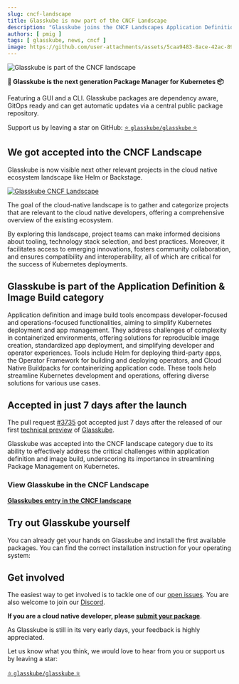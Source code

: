 ```yaml
---
slug: cncf-landscape
title: Glasskube is now part of the CNCF Landscape
description: "Glasskube joins the CNCF Landscapes Application Definition & Image Build category being more visible while building the missing Packager Manager for Kubernetes."
authors: [ pmig ]
tags: [ glasskube, news, cncf ]
image: https://github.com/user-attachments/assets/5caa9483-8ace-42ac-896e-67f8b771248f
---
```



![Glasskube is part of the CNCF landscape](https://github.com/user-attachments/assets/5caa9483-8ace-42ac-896e-67f8b771248f)

**🧊 Glasskube is the next generation Package Manager for Kubernetes 📦**

Featuring a GUI and a CLI. Glasskube packages are dependency aware, GitOps ready and can get automatic updates via a central public package repository.

<!-- truncate -->

Support us by leaving a star on GitHub: [⭐ `glasskube/glasskube` ⭐](https://github.com/glasskube/glasskube/)

## We got accepted into the CNCF Landscape

Glasskube is now visible next other relevant projects in the cloud native ecosystem landscape like Helm or Backstage.

[![Glasskube CNCF Landscape](https://github.com/glasskube/glasskube/assets/3041752/54b8adad-e88f-4853-9250-e8c3bbbad993)](https://github.com/glasskube/glasskube/)

The goal of the cloud-native landscape is to gather and categorize projects that are relevant to the cloud native developers,
offering a comprehensive overview of the existing ecosystem.

By exploring this landscape, project teams can make informed decisions about tooling, technology stack selection, and best practices.
Moreover, it facilitates access to emerging innovations, fosters community collaboration, and ensures compatibility and interoperability,
all of which are critical for the success of Kubernetes deployments.

## Glasskube is part of the Application Definition & Image Build category

Application definition and image build tools encompass developer-focused and operations-focused functionalities,
aiming to simplify Kubernetes deployment and app management.
They address challenges of complexity in containerized environments, offering solutions for reproducible image creation,
standardized app deployment, and simplifying developer and operator experiences. Tools include Helm for deploying third-party apps,
the Operator Framework for building and deploying operators, and Cloud Native Buildpacks for containerizing application code.
These tools help streamline Kubernetes development and operations, offering diverse solutions for various use cases.

## Accepted in just 7 days after the launch

The pull request [#3735](https://github.com/cncf/landscape/pull/3735) got accepted just 7 days after the released of our first
[technical preview](/blog/technical-preview/) of [Glasskube](https://glasskube.dev).

Glasskube was accepted into the CNCF landscape category due to its ability to effectively address the critical challenges
within application definition and image build, underscoring its importance in streamlining Package Management on Kubernetes.

### View Glasskube in the CNCF Landscape

**[Glasskubes entry in the CNCF landscape](https://landscape.cncf.io/?item=app-definition-and-development--application-definition-image-build--glasskube)**

## Try out Glasskube yourself

You can already get your hands on Glasskube and install the first available packages.
You can find the correct installation instruction for your operating system:

<Install/>

## Get involved

The easiest way to get involved is to tackle one of our [open issues](https://github.com/glasskube/glasskube/issues).
You are also welcome to join our [Discord](https://discord.gg/SxH6KUCGH7).

**If you are a cloud native developer, please [submit your package](https://github.com/glasskube/glasskube/discussions/90)**.

As Glasskube is still in its very early days, your feedback is highly appreciated.

Let us know what you think, we would love to hear from you or support us by leaving a star:

[⭐ `glasskube/glasskube` ⭐](https://github.com/glasskube/glasskube/)
